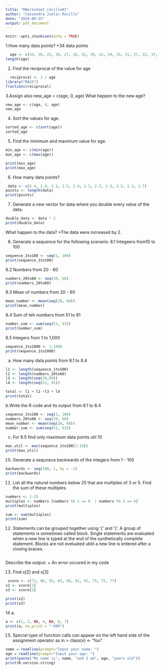 ```yaml
---
title: "RWorksheet_rocillo#1"
author: "Cassandra Jielin Rocillo"
date: "2024-09-25"
output: pdf_document
---
```


```r
knitr::opts_chunk$set(echo = TRUE)
```

1.How many data points?
+34 data points
```r
  age <- c(34, 28, 22, 36, 27, 18, 52, 39, 42, 29, 35, 31, 27, 22, 37, 22, 37, 34, 19, 20,57, 49, 50, 37, 46, 25, 17, 37, 42, 53, 41, 51, 35, 24, 33, 41)
length(age)
```
2. Find the reciprocal of the value for age
```r
  reciprocal <- 1 / age
library("MASS")
fractions(reciprocal)
```
3.Assign also new_age < c(age, 0, age)
  What happen to the new age?
```r
new_age <- c(age, 0, age)
new_age
```
  4. Sort the values for age.
```r
sorted_age <- c(sort(age))
sorted_age
```
  5. Find the minimum and maximum value for age.
```r
min_age <- c(min(age))
max_age <- c(max(age))

print(min_age)
print(max_age)
```

6. How many data points?
```r
 data <- c(2.4, 2.8, 2.1, 2.5, 2.4, 2.2, 2.5, 2.3, 2.5, 2.3, 2.7)
points <- length(data)
print(points)
```

7. Generate a new vector for data where you double every value of the data.
```r
double_data <- data * 2
print(double_data)
```
What happen to the data?
+The data were increased by 2.
  
8. Generate a sequence for the following scenario:
8.1 Integeers from10 to 100
```r
sequence_1to100 <- seq(1, 100)
print(sequence_1to100)
```
8.2 Numbers from 20 - 60
```r
numbers_20to60 <- seq(20, 60)
print(numbers_20to60)
```
8.3 Mean of numbers from 20 - 60

```r
mean_number <- mean(seq(20, 60))
print(mean_number)
```

8.4 Sum of teh numbers from 51 to 81
```r
number_sum <- sum(seq(51, 91))
print(number_sum)
```

8.5 Integers from 1 to 1,000
```r
sequence_1to1000 <- 1:1000
print(sequence_1to1000)
```
a. How many data points from 8.1 to 8.4
```r
l1 <- length(sequence_1to100)
l2 <- length(numbers_20to60)
l3 <- length(seq(20,60))
l4 <- length(seq(51, 91))

total <- l1 + l2 +l3 + l4 
print(total)
```
b.Write the R code and its output from 8.1 to 8.4
```r
sequence_1to100 <- seq(1, 100)
numbers_20to60 <- seq(20, 60)
mean_number <- mean(seq(20, 60))
number_sum <- sum(seq(51, 91))
```

c. For 8.5 find only maximum data points util 10
```r
max_util <- max(sequence_1to100[1:10])
print(max_util)
```

10. Generate a sequnece backwards of the integers from 1 - 100
```r
backwards <- seq(100, 1, by = -1)
print(backwards)
```

11. List all the natural numbers below 25 that are multiples of 3 or 5. Find the sum of these multiples.
```r
numbers <- 1-25
multiples <- numbers [numbers %% 3 == 0  | numbers %% 5 == 0]
print(multiples)

sum <- sum(multiples)
print(sum)
```

12. Statements can be grouped together using '{' and '}'. 
A group of statements is sometimes called block. Single statements are evaluated when a new line is typed at the end of the synthetically complete statement.  Blocks are not eveluated ubtil a new line is entered after a closing braces.
```r

```
Describe the output:
+ An error occured in my code

13. Find x[2] and x[3]
```r
 score <- c(72, 86, 92, 63, 88, 91, 92, 75, 75, 77)
x2 <- score[2]
x3 <- score[3]

print(x2)
print(x3)
```

14 a. 
```r
a <- c(1, 2, NA, 4, NA, 6, 7)
print(a, na.print = "-999")
```

15. Special type of function calls can appear on the left hand side of the assignment operator as in > class(x) <- "foo".

```r
name = readline(prompt="Input your name: ")
age = readline(prompt="Input your age: ")
print(paste("My name is", name, "and I am", age, "years old"))
print(R.version.string)
```


